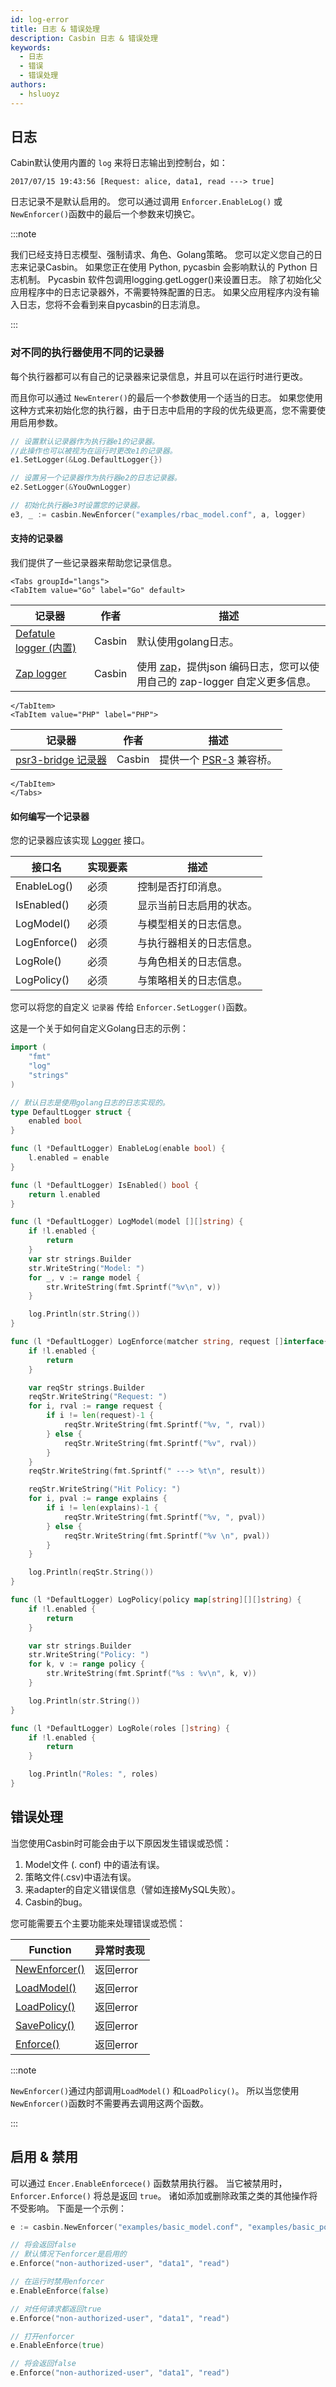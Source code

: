 ```yaml
---
id: log-error
title: 日志 & 错误处理
description: Casbin 日志 & 错误处理
keywords:
  - 日志
  - 错误
  - 错误处理
authors:
  - hsluoyz
---
```




## 日志

Cabin默认使用内置的 `log` 来将日志输出到控制台，如：

```log
2017/07/15 19:43:56 [Request: alice, data1, read ---> true]
```

日志记录不是默认启用的。 您可以通过调用 `Enforcer.EnableLog()` 或 `NewEnforcer()`函数中的最后一个参数来切换它。

:::note

我们已经支持日志模型、强制请求、角色、Golang策略。 您可以定义您自己的日志来记录Casbin。 如果您正在使用 Python, pycasbin 会影响默认的 Python 日志机制。 Pycasbin 软件包调用logging.getLogger()来设置日志。 除了初始化父应用程序中的日志记录器外，不需要特殊配置的日志。 如果父应用程序内没有输入日志，您将不会看到来自pycasbin的日志消息。

:::

### 对不同的执行器使用不同的记录器

每个执行器都可以有自己的记录器来记录信息，并且可以在运行时进行更改。

而且你可以通过 `NewEnterer()`的最后一个参数使用一个适当的日志。 如果您使用这种方式来初始化您的执行器，由于日志中启用的字段的优先级更高，您不需要使用启用参数。

```go
// 设置默认记录器作为执行器e1的记录器。
//此操作也可以被视为在运行时更改e1的记录器。
e1.SetLogger(&Log.DefaultLogger{})

// 设置另一个记录器作为执行器e2的日志记录器。
e2.SetLogger(&YouOwnLogger)

// 初始化执行器e3时设置您的记录器。
e3, _ := casbin.NewEnforcer("examples/rbac_model.conf", a, logger)
```

#### 支持的记录器

我们提供了一些记录器来帮助您记录信息。

```mdx-code-block
<Tabs groupId="langs">
<TabItem value="Go" label="Go" default>
```

| 记录器                                                                                        | 作者     | 描述                                                                                |
| ------------------------------------------------------------------------------------------ | ------ | --------------------------------------------------------------------------------- |
| [Defatule logger (内置)](https://github.com/casbin/casbin/blob/master/log/default_logger.go) | Casbin | 默认使用golang日志。                                                                     |
| [Zap logger](https://github.com/casbin/zap-logger)                                         | Casbin | 使用 [zap](https://github.com/uber-go/zap)，提供json 编码日志，您可以使用自己的 zap-logger 自定义更多信息。 |

```mdx-code-block
</TabItem>
<TabItem value="PHP" label="PHP">
```

| 记录器                                                          | 作者     | 描述                                                    |
| ------------------------------------------------------------ | ------ | ----------------------------------------------------- |
| [psr3-bridge 记录器](https://github.com/php-casbin/psr3-bridge) | Casbin | 提供一个 [PSR-3](https://www.php-fig.org/psr/psr-3/) 兼容桥。 |

```mdx-code-block
</TabItem>
</Tabs>
```

#### 如何编写一个记录器

您的记录器应该实现 [Logger](https://github.com/casbin/casbin/blob/master/log/logger.go#L20) 接口。

| 接口名          | 实现要素 | 描述           |
| ------------ | ---- | ------------ |
| EnableLog()  | 必须   | 控制是否打印消息。    |
| IsEnabled()  | 必须   | 显示当前日志启用的状态。 |
| LogModel()   | 必须   | 与模型相关的日志信息。  |
| LogEnforce() | 必须   | 与执行器相关的日志信息。 |
| LogRole()    | 必须   | 与角色相关的日志信息。  |
| LogPolicy()  | 必须   | 与策略相关的日志信息。  |


您可以将您的自定义 `记录器` 传给 `Enforcer.SetLogger()`函数。

这是一个关于如何自定义Golang日志的示例：

```go
import (
    "fmt"
    "log"
    "strings"
)

// 默认日志是使用golang日志的日志实现的。
type DefaultLogger struct {
    enabled bool
}

func (l *DefaultLogger) EnableLog(enable bool) {
    l.enabled = enable
}

func (l *DefaultLogger) IsEnabled() bool {
    return l.enabled
}

func (l *DefaultLogger) LogModel(model [][]string) {
    if !l.enabled {
        return
    }
    var str strings.Builder
    str.WriteString("Model: ")
    for _, v := range model {
        str.WriteString(fmt.Sprintf("%v\n", v))
    }

    log.Println(str.String())
}

func (l *DefaultLogger) LogEnforce(matcher string, request []interface{}, result bool, explains [][]string) {
    if !l.enabled {
        return
    }

    var reqStr strings.Builder
    reqStr.WriteString("Request: ")
    for i, rval := range request {
        if i != len(request)-1 {
            reqStr.WriteString(fmt.Sprintf("%v, ", rval))
        } else {
            reqStr.WriteString(fmt.Sprintf("%v", rval))
        }
    }
    reqStr.WriteString(fmt.Sprintf(" ---> %t\n", result))

    reqStr.WriteString("Hit Policy: ")
    for i, pval := range explains {
        if i != len(explains)-1 {
            reqStr.WriteString(fmt.Sprintf("%v, ", pval))
        } else {
            reqStr.WriteString(fmt.Sprintf("%v \n", pval))
        }
    }

    log.Println(reqStr.String())
}

func (l *DefaultLogger) LogPolicy(policy map[string][][]string) {
    if !l.enabled {
        return
    }

    var str strings.Builder
    str.WriteString("Policy: ")
    for k, v := range policy {
        str.WriteString(fmt.Sprintf("%s : %v\n", k, v))
    }

    log.Println(str.String())
}

func (l *DefaultLogger) LogRole(roles []string) {
    if !l.enabled {
        return
    }

    log.Println("Roles: ", roles)
}

```

## 错误处理

当您使用Casbin时可能会由于以下原因发生错误或恐慌：

1. Model文件 (. conf) 中的语法有误。
2. 策略文件(.csv)中语法有误。
3. 来adapter的自定义错误信息（譬如连接MySQL失败）。
4. Casbin的bug。

您可能需要五个主要功能来处理错误或恐慌：

| Function                                                                       | 异常时表现   |
| ------------------------------------------------------------------------------ | ------- |
| [NewEnforcer()](https://godoc.org/github.com/casbin/casbin#NewEnforcer)        | 返回error |
| [LoadModel()](https://godoc.org/github.com/casbin/casbin#Enforcer.LoadModel)   | 返回error |
| [LoadPolicy()](https://godoc.org/github.com/casbin/casbin#Enforcer.LoadPolicy) | 返回error |
| [SavePolicy()](https://godoc.org/github.com/casbin/casbin#Enforcer.SavePolicy) | 返回error |
| [Enforce()](https://godoc.org/github.com/casbin/casbin#Enforcer.Enforce)       | 返回error |

:::note

`NewEnforcer()`通过内部调用`LoadModel()` 和`LoadPolicy()`。 所以当您使用`NewEnforcer()`函数时不需要再去调用这两个函数。

:::

## 启用 & 禁用

可以通过 `Encer.EnableEnforcece()` 函数禁用执行器。 当它被禁用时， `Enforcer.Enforce()` 将总是返回 `true`。 诸如添加或删除政策之类的其他操作将不受影响。 下面是一个示例：

```go
e := casbin.NewEnforcer("examples/basic_model.conf", "examples/basic_policy.csv")

// 将会返回false
// 默认情况下enforcer是启用的
e.Enforce("non-authorized-user", "data1", "read")

// 在运行时禁用enforcer
e.EnableEnforce(false)

// 对任何请求都返回true
e.Enforce("non-authorized-user", "data1", "read")

// 打开enforcer
e.EnableEnforce(true)

// 将会返回false
e.Enforce("non-authorized-user", "data1", "read")
```
